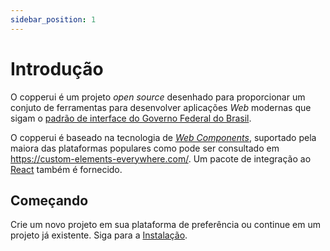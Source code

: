 ```yaml
---
sidebar_position: 1
---
```


# Introdução

O copperui é um projeto _open source_ desenhado para proporcionar um conjuto de ferramentas para desenvolver aplicações _Web_ modernas que sigam o [padrão de interface do Governo Federal do Brasil][dsgov].

O copperui é baseado na tecnologia de [_Web Components_][webcomponents], suportado pela maiora das plataformas populares como pode ser consultado em https://custom-elements-everywhere.com/. Um pacote de integração ao [React][react] também é fornecido.

## Começando

Crie um novo projeto em sua plataforma de preferência ou continue em um projeto já existente. Siga para a [Instalação](./instalacao).

[dsgov]: https://www.gov.br/ds/home
[webcomponents]: https://www.webcomponents.org/introduction
[stenciljs]: https://stenciljs.com/
[react]: https://reactjs.org/
